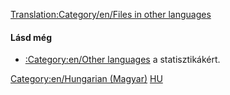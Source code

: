 [[Translation:Category/en/Files in other languages]]

{{en/Bilingual box| Hu
| Ez az oldal egy teljes lista az OpenTTD Wikin található '''magyar fájlokról (képekről)'''.
| ''This page provides an index for a wide range of '''files (images) in Hungarian''' in OpenTTD Wiki.''}}


==== Lásd még ====
*[[:Category:en/Other languages]] a statisztikákért.

[[Category:en/Hungarian (Magyar)]][[Category:en/Files in other languages|HU]]